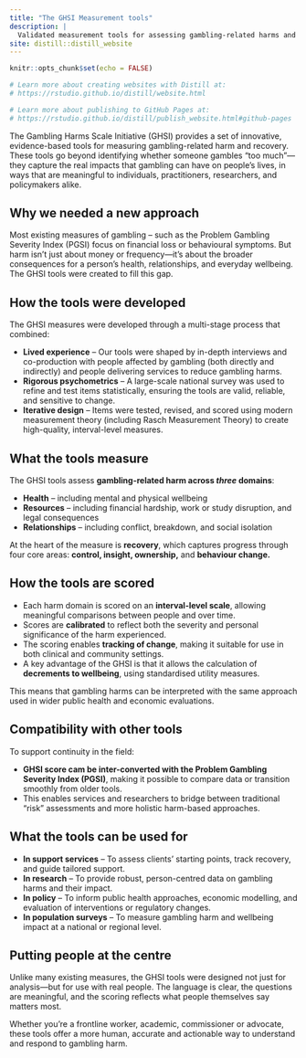 ```yaml
---
title: "The GHSI Measurement tools"
description: |
  Validated measurement tools for assessing gambling-related harms and Recovery
site: distill::distill_website
---
```


```r
knitr::opts_chunk$set(echo = FALSE)

# Learn more about creating websites with Distill at:
# https://rstudio.github.io/distill/website.html

# Learn more about publishing to GitHub Pages at:
# https://rstudio.github.io/distill/publish_website.html#github-pages

```
The Gambling Harms Scale Initiative (GHSI) provides a set of innovative, evidence-based tools for measuring gambling-related harm and recovery. These tools go beyond identifying whether someone gambles “too much”—they capture the real impacts that gambling can have on people’s lives, in ways that are meaningful to individuals, practitioners, researchers, and policymakers alike.

## Why we needed a new approach


Most existing measures of gambling – such as the Problem Gambling Severity Index (PGSI) focus on financial loss or behavioural symptoms. But harm isn’t just about money or frequency—it’s about the broader consequences for a person’s health, relationships, and everyday wellbeing. The GHSI tools were created to fill this gap.

## How the tools were developed

The GHSI measures were developed through a multi-stage process that combined:


-  **Lived experience** – Our tools were shaped by in-depth interviews and co-production with people affected by gambling (both directly and indirectly) and people delivering services to reduce gambling harms.
-  **Rigorous psychometrics** – A large-scale national survey was used to refine and test items statistically, ensuring the tools are valid, reliable, and sensitive to change.
-  **Iterative design** – Items were tested, revised, and scored using modern measurement theory (including Rasch Measurement Theory) to create high-quality, interval-level measures.

## What the tools measure

The GHSI tools assess **gambling-related harm across *three* domains**:


-  **Health** – including mental and physical wellbeing
- **Resources** – including financial hardship, work or study disruption, and legal consequences
-  **Relationships** – including conflict, breakdown, and social isolation


At the heart of the measure is **recovery**, which captures progress through four core areas: **control, insight, ownership,** and **behaviour change.**


## How the tools are scored

-  Each harm domain is scored on an **interval-level scale**, allowing meaningful comparisons between people and over time.
-  Scores are **calibrated** to reflect both the severity and personal significance of the harm experienced.
-  The scoring enables **tracking of change**, making it suitable for use in both clinical and community settings.
-  A key advantage of the GHSI is that it allows the calculation of **decrements to wellbeing**, using standardised utility measures. 

This means that gambling harms can be interpreted with the same approach used in wider public health and economic evaluations.

## Compatibility with other tools

To support continuity in the field:

-  **GHSI score cam be inter-converted with the Problem Gambling Severity Index (PGSI)**, making it possible to compare data or transition smoothly from older tools. 
-  This enables services and researchers to bridge between traditional “risk” assessments and more holistic harm-based approaches.

## What the tools can be used for

-  **In support services** – To assess clients’ starting points, track recovery, and guide tailored support.
-  **In research** – To provide robust, person-centred data on gambling harms and their impact.
-  **In policy** – To inform public health approaches, economic modelling, and evaluation of interventions or regulatory changes.
-  **In population surveys** – To measure gambling harm and wellbeing impact at a national or regional level.

## Putting people at the centre

Unlike many existing measures, the GHSI tools were designed not just for analysis—but for use with real people. The language is clear, the questions are meaningful, and the scoring reflects what people themselves say matters most.


Whether you're a frontline worker, academic, commissioner or advocate, these tools offer a more human, accurate and actionable way to understand and respond to gambling harm.



